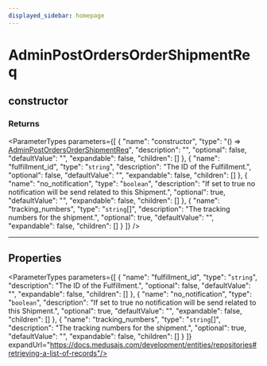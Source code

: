 ```yaml
---
displayed_sidebar: homepage
---
```



# AdminPostOrdersOrderShipmentReq

## constructor

### Returns

<ParameterTypes parameters={[
  {
    "name": "constructor",
    "type": "() => [AdminPostOrdersOrderShipmentReq](medusa.AdminPostOrdersOrderShipmentReq.mdx)",
    "description": "",
    "optional": false,
    "defaultValue": "",
    "expandable": false,
    "children": []
  },
  {
    "name": "fulfillment_id",
    "type": "`string`",
    "description": "The ID of the Fulfillment.",
    "optional": false,
    "defaultValue": "",
    "expandable": false,
    "children": []
  },
  {
    "name": "no_notification",
    "type": "`boolean`",
    "description": "If set to true no notification will be send related to this Shipment.",
    "optional": true,
    "defaultValue": "",
    "expandable": false,
    "children": []
  },
  {
    "name": "tracking_numbers",
    "type": "`string`[]",
    "description": "The tracking numbers for the shipment.",
    "optional": true,
    "defaultValue": "",
    "expandable": false,
    "children": []
  }
]} />

___

## Properties

<ParameterTypes parameters={[
  {
    "name": "fulfillment_id",
    "type": "`string`",
    "description": "The ID of the Fulfillment.",
    "optional": false,
    "defaultValue": "",
    "expandable": false,
    "children": []
  },
  {
    "name": "no_notification",
    "type": "`boolean`",
    "description": "If set to true no notification will be send related to this Shipment.",
    "optional": true,
    "defaultValue": "",
    "expandable": false,
    "children": []
  },
  {
    "name": "tracking_numbers",
    "type": "`string`[]",
    "description": "The tracking numbers for the shipment.",
    "optional": true,
    "defaultValue": "",
    "expandable": false,
    "children": []
  }
]} expandUrl="https://docs.medusajs.com/development/entities/repositories#retrieving-a-list-of-records"/>
